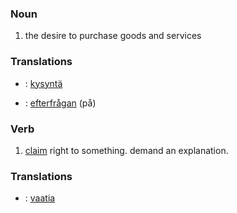 ===Noun=== 
#the desire to purchase goods and services

===Translations===

*{{fi}}: [[kysyntä]]
*{{sv}}: [[efterfrågan]] (på)

===Verb=== 
#[[claim]] right to something. demand an explanation.

===Translations===

*{{fi}}: [[vaatia]]